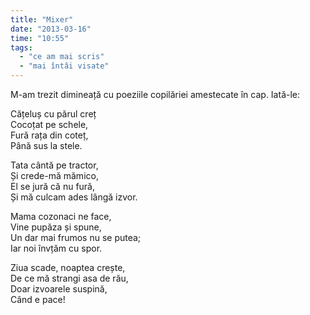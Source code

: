```yaml
---
title: "Mixer"
date: "2013-03-16"
time: "10:55"
tags:
  - "ce am mai scris"
  - "mai întâi visate"
---
```

M-am trezit dimineață cu poeziile copilăriei amestecate în cap. Iată-le:

Cățeluș cu părul creț\
Cocoțat pe schele,\
Fură rața din coteț,\
Până sus la stele.

Tata cântă pe tractor,\
Și crede-mă mămico,\
El se jură că nu fură,\
Și mă culcam ades lângă izvor.

Mama cozonaci ne face,\
Vine pupăza și spune,\
Un dar mai frumos nu se putea;\
Iar noi învțăm cu spor.

Ziua scade, noaptea crește,\
De ce mă strangi asa de rău,\
Doar izvoarele suspină,\
Când e pace!